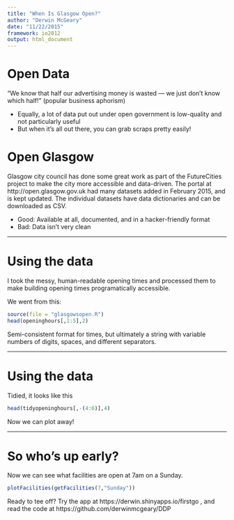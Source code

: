 ```yaml
---
title: "When Is Glasgow Open?"
author: "Derwin McGeary"
date: "11/22/2015"
framework: io2012
output: html_document
---
```


# Open Data

"We know that half our advertising money is wasted &mdash; we just don't know which half!"
(popular business aphorism)

* Equally, a lot of data put out under open government is low-quality and not particularly useful
* But when it's all out there, you can grab scraps pretty easily!

# Open Glasgow

Glasgow city council has done some great work as part of the FutureCities project to make the city more accessible and data-driven. The portal at http://open.glasgow.gov.uk had many datasets added in February 2015, and is kept updated. The individual datasets have data dictionaries and can be downloaded as CSV.

* Good: Available at all, documented, and in a hacker-friendly format
* Bad: Data isn't very clean

---

# Using the data

I took the messy, human-readable opening times and processed them to make building opening times programatically accessible.

We went from this:

```r
source(file = "glasgowsopen.R")
head(openinghours[,1:5],2)
```

Semi-consistent format for times, but ultimately a string with variable numbers of digits, spaces, and different separators.

---

# Using the data

Tidied, it looks like this

```r
head(tidyopeninghours[,-(4:6)],4)
```

Now we can plot away!

---

# So who's up early?

Now we can see what facilities are open at 7am on a Sunday.
```r
plotFacilities(getFacilities(7,"Sunday"))
```
Ready to tee off? Try the app at https://derwin.shinyapps.io/firstgo , and read the code at https://github.com/derwinmcgeary/DDP

